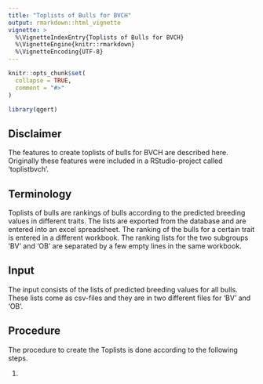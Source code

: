 ```yaml
---
title: "Toplists of Bulls for BVCH"
output: rmarkdown::html_vignette
vignette: >
  %\VignetteIndexEntry{Toplists of Bulls for BVCH}
  %\VignetteEngine{knitr::rmarkdown}
  %\VignetteEncoding{UTF-8}
---
```


```r
knitr::opts_chunk$set(
  collapse = TRUE,
  comment = "#>"
)
```

```r
library(qgert)
```


## Disclaimer
The features to create toplists of bulls for BVCH are described here. Originally these features were included in a RStudio-project called 'toplistbvch'. 


## Terminology
Toplists of bulls are rankings of bulls according to the predicted breeding values in different traits. The lists are exported from the database and are entered into an excel spreadsheet. The ranking of the bulls for a certain trait is entered in a different workbook. The ranking lists for the two subgroups 'BV' and 'OB' are separated by a few empty lines in the same workbook. 


## Input
The input consists of the lists of predicted breeding values for all bulls. These lists come as csv-files and they are in two different files for 'BV' and 'OB'. 


## Procedure
The procedure to create the Toplists is done according to the following steps.


1. 

